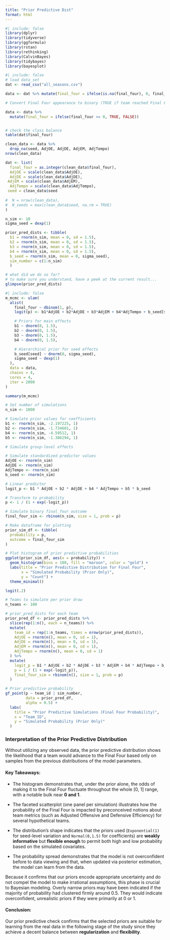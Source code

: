 ```yaml
---
title: "Prior Predictive Dist"
format: html
---
```


```r
#| include: false
library(dplyr)    
library(tidyverse)
library(ggformula)
library(rstan)
library(rethinking)
library(CalvinBayes)
library(tidybayes)
library(bayesplot)
```


```r
#| include: false
# load data_set
dat <- read_csv("all_seasons.csv")
```

```r
data <- dat %>% mutate(final_four = ifelse(is.na(final_four), 0, final_four))
```


```r
# Convert Final Four appearance to binary (TRUE if team reached Final Four, FALSE otherwise)

data <- data %>%
  mutate(final_four = ifelse(final_four >= 0, TRUE, FALSE))


# check the class balance
table(dat$final_four)
```

```r
clean_data <- data %>%
  drop_na(seed, AdjOE, AdjDE, AdjEM, AdjTempo)
nrow(clean_data)

```

```r
dat <- list(
  final_four = as.integer(clean_data$final_four),
  AdjOE = scale(clean_data$AdjOE),
  AdjDE = scale(clean_data$AdjDE),
 AdjEM = scale(clean_data$AdjEM),
  AdjTempo = scale(clean_data$AdjTempo),
 seed = clean_data$seed
 
#  N = nrow(clean_data),
#  N_seeds = max(clean_data$seed, na.rm = TRUE)
)

```


```r
n_sim <- 10
sigma_seed = dexp(1)

prior_pred_dists <- tibble(
  b1 = rnorm(n_sim, mean = 0, sd = 1.5),
  b2 = rnorm(n_sim, mean = 0, sd = 1.5),
  b3 = rnorm(n_sim, mean = 0, sd = 1.5),
  b4 = rnorm(n_sim, mean = 0, sd = 1.5),
  b_seed = rnorm(n_sim, mean = 0, sigma_seed),
  sim_number = c(1:n_sim)
  )

# what did we do so far?
# to make sure you understand, have a peek at the current result...
glimpse(prior_pred_dists)

```

```r
#| include: false
m_mcmc <- ulam(
  alist(
    final_four ~ dbinom(1, p),
    logit(p) <- b1*AdjOE + b2*AdjDE + b3*AdjEM + b4*AdjTempo + b_seed[seed],

    # Priors for main effects
    b1 ~ dnorm(0, 1.5),
    b2 ~ dnorm(0, 1.5),
    b3 ~ dnorm(0, 1.5),
    b4 ~ dnorm(0, 1.5),

    # Hierarchical prior for seed effects
    b_seed[seed] ~ dnorm(0, sigma_seed),
    sigma_seed ~ dexp(1)
  ),
  data = data,
  chains = 4,
  cores = 4,
  iter = 2000
)

summary(m_mcmc)

```

```r
# Set number of simulations
n_sim <- 1000

# Simulate prior values for coefficients
b1 <- rnorm(n_sim, -2.197225, 1)
b2 <- rnorm(n_sim, -1.734601, 1)
b4 <- rnorm(n_sim, -4.59512, 1)
b5 <- rnorm(n_sim, -1.386294, 1)

# Simulate group-level effects

# Simulate standardized predictor values
AdjOE <- rnorm(n_sim)
AdjDE <- rnorm(n_sim)
AdjTempo <- rnorm(n_sim)
b_seed <- rnorm(n_sim)

# Linear predictor
logit_p <- b1 * AdjOE + b2 * AdjDE + b4 * AdjTempo + b5 * b_seed

# Transform to probability
p <- 1 / (1 + exp(-logit_p))

# Simulate binary final_four outcome
final_four_sim <- rbinom(n_sim, size = 1, prob = p)

# Make dataframe for plotting
prior_sim_df <- tibble(
  probability = p,
  outcome = final_four_sim
)

# Plot histogram of prior predictive probabilities
ggplot(prior_sim_df, aes(x = probability)) +
  geom_histogram(bins = 100, fill = "maroon", color = "gold") +
  labs(title = "Prior Predictive Distribution for Final Four",
       x = "Simulated Probability (Prior Only)",
       y = "Count") +
  theme_minimal()
```

```r
logit(.2)
```

```r
# Teams to simulate per prior draw
n_teams <- 100  

# prior_pred_dists for each team
prior_pred_df <- prior_pred_dists %>%
  slice(rep(1:n(), each = n_teams)) %>%
  mutate(
    team_id = rep(1:n_teams, times = nrow(prior_pred_dists)),
    AdjOE = rnorm(n(), mean = 0, sd = 1),
    AdjDE = rnorm(n(), mean = 0, sd = 1),
    AdjEM = rnorm(n(), mean = 0, sd = 1),
    AdjTempo = rnorm(n(), mean = 0, sd = 1)
  ) %>%
  mutate(
    logit_p = b1 * AdjOE + b2 * AdjDE + b3 * AdjEM + b4 * AdjTempo + b_seed,
    p = 1 / (1 + exp(-logit_p)),
    final_four_sim = rbinom(n(), size = 1, prob = p)
  )
```


```r
# Prior predictive probability
gf_point(p ~ team_id | sim_number, 
         data = prior_pred_df,
         alpha = 0.5) +
  labs(
    title = "Prior Predictive Simulations (Final Four Probability)",
    x = "Team ID",
    y = "Simulated Probability (Prior Only)"
  )
```


### Interpretation of the Prior Predictive Distribution

Without utilizing any observed data, the prior predictive distribution shows the likelihood that a team would advance to the Final Four based only on samples from the previous distributions of the model parameters.

#### Key Takeaways:

- The histogram demonstrates that, under the prior alone, the odds of making it to the Final Four fluctuate throughout the whole [0, 1] range, with a notable bulk near **0 and 1**.

- The faceted scatterplot (one panel per simulation) illustrates how the probability of the Final Four is impacted by preconceived notions about team metrics (such as Adjusted Offensive and Defensive Efficiency) for several hypothetical teams.

- The distribution's shape indicates that the priors used (`Exponential(1)` for seed-level variation and `Normal(0,1.5)` for coefficients) are **weakly informative** but **flexible enough** to permit both high and low probability based on the simulated covariates.

- The probability spread demonstrates that the model is not overconfident before to data viewing and that, when updated via posterior estimation, the model can learn from the data.

Because it confirms that our priors encode appropriate uncertainty and do not compel the model to make irrational assumptions, this phase is crucial to Bayesian modeling.  Overly narrow priors may have been indicated if the majority of probability had clustered firmly around 0.5.  They would indicate overconfident, unrealistic priors if they were primarily at 0 or 1.

#### Conclusion:
Our prior predictive check confirms that the selected priors are suitable for learning from the real data in the following stage of the study since they achieve a decent balance between **regularization** and **flexibility**.
